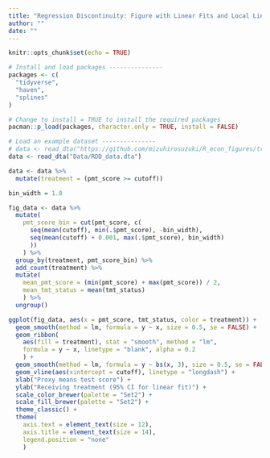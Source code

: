 ```yaml
---
title: "Regression Discontinuity: Figure with Linear Fits and Local Linear Fits"
author: ""
date: ""
---
```


```r
knitr::opts_chunk$set(echo = TRUE)
```

```r
# Install and load packages ---------------
packages <- c(
  "tidyverse",
  "haven",
  "splines"
)

# Change to install = TRUE to install the required packages
pacman::p_load(packages, character.only = TRUE, install = FALSE)

# Load an example dataset ---------------
# data <- read_dta("https://github.com/mizuhirosuzuki/R_econ_figures/tree/master/Library/Data/RDD_data.dta")
data <- read_dta("Data/RDD_data.dta")

data <- data %>%
  mutate(treatment = (pmt_score >= cutoff))

bin_width = 1.0

fig_data <- data %>%
  mutate(
    pmt_score_bin = cut(pmt_score, c(
      seq(mean(cutoff), min(.$pmt_score), -bin_width), 
      seq(mean(cutoff) + 0.001, max(.$pmt_score), bin_width)
      ))
    ) %>%
  group_by(treatment, pmt_score_bin) %>%
  add_count(treatment) %>%
  mutate(
    mean_pmt_score = (min(pmt_score) + max(pmt_score)) / 2,
    mean_tmt_status = mean(tmt_status)
    ) %>%
  ungroup()

ggplot(fig_data, aes(x = pmt_score, tmt_status, color = treatment)) +
  geom_smooth(method = lm, formula = y ~ x, size = 0.5, se = FALSE) +
  geom_ribbon(
    aes(fill = treatment), stat = "smooth", method = "lm", 
    formula = y ~ x, linetype = "blank", alpha = 0.2
    ) +
  geom_smooth(method = lm, formula = y ~ bs(x, 3), size = 0.5, se = FALSE, linetype = "longdash") +
  geom_vline(aes(xintercept = cutoff), linetype = "longdash") +
  xlab("Proxy means test score") +
  ylab("Receiving treatment (95% CI for linear fit)") +
  scale_color_brewer(palette = "Set2") +
  scale_fill_brewer(palette = "Set2") +
  theme_classic() +
  theme(
    axis.text = element_text(size = 12),
    axis.title = element_text(size = 14),
    legend.position = "none"
    )

```


